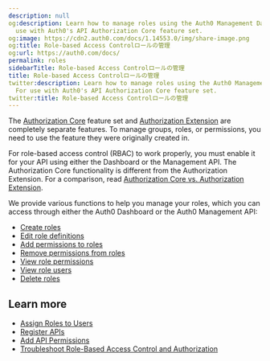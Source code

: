 ```yaml
---
description: null
og:description: Learn how to manage roles using the Auth0 Management Dashboard. For
  use with Auth0's API Authorization Core feature set.
og:image: https://cdn2.auth0.com/docs/1.14553.0/img/share-image.png
og:title: Role-based Access Controlロールの管理
og:url: https://auth0.com/docs/
permalink: roles
sidebarTitle: Role-based Access Controlロールの管理
title: Role-based Access Controlロールの管理
twitter:description: Learn how to manage roles using the Auth0 Management Dashboard.
  For use with Auth0's API Authorization Core feature set.
twitter:title: Role-based Access Controlロールの管理
---
```


<Callout icon="file-lines" color="#0EA5E9" iconType="regular">

The [Authorization Core](/docs/manage-users/access-control/rbac) feature set and [Authorization Extension](/docs/customize/extensions/authorization-extension) are completely separate features. To manage groups, roles, or permissions, you need to use the feature they were originally created in.

</Callout>

For role-based access control (RBAC) to work properly, you must enable it for your API using either the Dashboard or the <Tooltip tip="Management API: A product to allow customers to perform administrative tasks." cta="View Glossary" href="/docs/glossary?term=Management+API">Management API</Tooltip>. The Authorization Core functionality is different from the Authorization Extension. For a comparison, read [Authorization Core vs. Authorization Extension](/docs/manage-users/access-control/authorization-core-vs-authorization-extension).

We provide various functions to help you manage your roles, which you can access through either the <Tooltip tip="Auth0 Dashboard: Auth0's main product to configure your services." cta="View Glossary" href="/docs/glossary?term=Auth0+Dashboard">Auth0 Dashboard</Tooltip> or the Auth0 Management API:

* [Create roles](/docs/manage-users/access-control/configure-core-rbac/roles/create-roles)
* [Edit role definitions](/docs/manage-users/access-control/configure-core-rbac/roles/edit-role-definitions)
* [Add permissions to roles](/docs/manage-users/access-control/configure-core-rbac/roles/add-permissions-to-roles)
* [Remove permissions from roles](/docs/manage-users/access-control/configure-core-rbac/roles/remove-permissions-from-roles)
* [View role permissions](/docs/manage-users/access-control/configure-core-rbac/roles/view-role-permissions)
* [View role users](/docs/manage-users/access-control/configure-core-rbac/roles/view-users-assigned-to-roles)
* [Delete roles](/docs/manage-users/access-control/configure-core-rbac/roles/delete-roles)

## Learn more

* [Assign Roles to Users](/docs/manage-users/access-control/configure-core-rbac/rbac-users/assign-roles-to-users)
* [Register APIs](/docs/get-started/auth0-overview/set-up-apis)
* [Add API Permissions](/docs/get-started/apis/add-api-permissions)
* [Troubleshoot Role-Based Access Control and Authorization](/docs/troubleshoot/authentication-issues/troubleshoot-rbac-authorization)